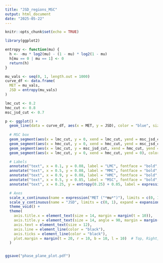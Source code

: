 ```yaml
---
title: "JSD_regions_MSC"
output: html_document
date: "2025-05-22"
---
```


```r
knitr::opts_chunk$set(echo = TRUE)
```

```r


library(ggplot2)

entropy <- function(mu) {
  h <- -mu * log2(mu) - (1 - mu) * log2(1 - mu)
  h[mu == 0 | mu == 1] <- 0
  return(h)
}

mu_vals <- seq(0, 1, length.out = 1000)
curve_df <- data.frame(
  MET = mu_vals,
  JSD = entropy(mu_vals)
)

lmc_cut <- 0.2
hmc_cut <- 0.8
msc_jsd_cut <- 0.7

p <- ggplot() +
  geom_line(data = curve_df, aes(x = MET, y = JSD), color = "blue", size = 1) +
  
  # MSC box
  geom_segment(aes(x = lmc_cut, y = 0, xend = lmc_cut, yend = msc_jsd_cut), color = "gray40") +
  geom_segment(aes(x = hmc_cut, y = 0, xend = hmc_cut, yend = msc_jsd_cut), color = "gray40") +
  geom_segment(aes(x = lmc_cut, y = msc_jsd_cut, xend = hmc_cut, yend = msc_jsd_cut), color = "gray40") +
  geom_segment(aes(x = lmc_cut, y = 0, xend = hmc_cut, yend = 0), color = "gray40") +

  # Labels
  annotate("text", x = 0.1, y = 0.08, label = "LMC", fontface = "bold", color = "gray40", size = 5) +
  annotate("text", x = 0.5, y = 0.08, label = "MMC", fontface = "bold", color = "gray40", size = 5) +
  annotate("text", x = 0.9, y = 0.08, label = "HMC", fontface = "bold", color = "gray40", size = 5) +
  annotate("text", x = 0.5, y = 0.85, label = "MSC", fontface = "bold", color = "gray40", size = 5) +
  annotate("text", x = 0.25, y = entropy(0.25) + 0.05, label = expression(italic(H(mu))), color = "blue", size = 5) +

  # Axes
  scale_x_continuous(name = expression("MET ("*mu*")"), limits = c(0, 1), expand = expansion(mult = c(0, 0))) +
  scale_y_continuous(name = "JSD", limits = c(0, 1), expand = expansion(mult = c(0, 0))) +
  theme_void() +
  theme(
    axis.title.x = element_text(size = 14, margin = margin(t = 10)),
    axis.title.y = element_text(size = 14, angle = 90, margin = margin(r = 10)),
    axis.text = element_text(size = 12),
    axis.line = element_line(color = "black"),
    axis.ticks = element_line(color = "black"),
    plot.margin = margin(t = 20, r = 10, b = 10, l = 10)  # Top, Right, Bottom, Left
  )


ggsave("phase_plane_plot.pdf")

```


